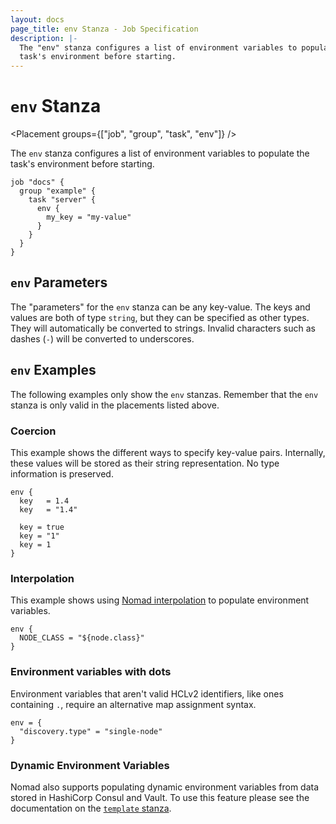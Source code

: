 ```yaml
---
layout: docs
page_title: env Stanza - Job Specification
description: |-
  The "env" stanza configures a list of environment variables to populate the
  task's environment before starting.
---
```


# `env` Stanza

<Placement groups={["job", "group", "task", "env"]} />

The `env` stanza configures a list of environment variables to populate the
task's environment before starting.

```hcl
job "docs" {
  group "example" {
    task "server" {
      env {
        my_key = "my-value"
      }
    }
  }
}
```

## `env` Parameters

The "parameters" for the `env` stanza can be any key-value. The keys and values
are both of type `string`, but they can be specified as other types. They will
automatically be converted to strings. Invalid characters such as dashes (`-`)
will be converted to underscores.

## `env` Examples

The following examples only show the `env` stanzas. Remember that the
`env` stanza is only valid in the placements listed above.

### Coercion

This example shows the different ways to specify key-value pairs. Internally,
these values will be stored as their string representation. No type information
is preserved.

```hcl
env {
  key   = 1.4
  key   = "1.4"

  key = true
  key = "1"
  key = 1
}
```

### Interpolation

This example shows using [Nomad interpolation][interpolation] to populate
environment variables.

```hcl
env {
  NODE_CLASS = "${node.class}"
}
```

### Environment variables with dots

Environment variables that aren't valid HCLv2 identifiers, like ones containing `.`, require an alternative map assignment syntax.

```hcl
env = {
  "discovery.type" = "single-node"
}
```

### Dynamic Environment Variables

Nomad also supports populating dynamic environment variables from data stored in
HashiCorp Consul and Vault. To use this feature please see the documentation on
the [`template` stanza][template-env].

[interpolation]: /docs/runtime/interpolation "Nomad interpolation"
[template-env]: /docs/job-specification/template#environment-variables "Nomad template Stanza"
